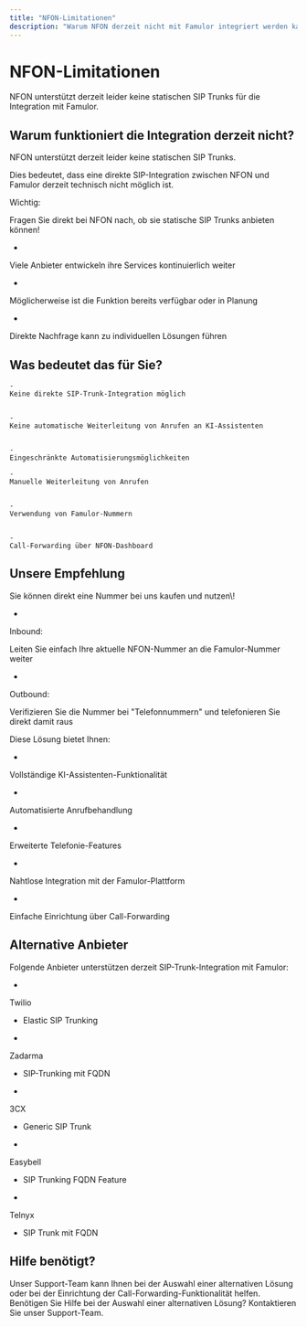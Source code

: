 ```yaml
---
title: "NFON-Limitationen"
description: "Warum NFON derzeit nicht mit Famulor integriert werden kann"
---
```


# NFON-Limitationen

<Note>
  NFON unterstützt derzeit leider keine statischen SIP Trunks für die Integration mit Famulor.
</Note>

## Warum funktioniert die Integration derzeit nicht?

<Card title="Aktuelle technische Limitation" icon="interrobang" color="red">
  NFON unterstützt derzeit leider keine statischen SIP Trunks.

  Dies bedeutet, dass eine direkte SIP-Integration zwischen NFON und Famulor derzeit technisch nicht möglich ist.
</Card>

<Card title="Direkt beim Anbieter nachfragen" icon="phone" color="blue">
  Wichtig:

   Fragen Sie direkt bei NFON nach, ob sie statische SIP Trunks anbieten können\!

  
  - 
  Viele Anbieter entwickeln ihre Services kontinuierlich weiter

  
  - 
  Möglicherweise ist die Funktion bereits verfügbar oder in Planung

  
  - 
  Direkte Nachfrage kann zu individuellen Lösungen führen

  
</Card>

## Was bedeutet das für Sie?

<CardGroup cols={2}>
  <Card title="Eingeschränkte Funktionalität" icon="phone" color="orange">
    
    - 
    Keine direkte SIP-Trunk-Integration möglich

    
    - 
    Keine automatische Weiterleitung von Anrufen an KI-Assistenten

    
    - 
    Eingeschränkte Automatisierungsmöglichkeiten

    
  </Card>
  <Card title="Alternative Lösungen" icon="lightbulb" color="blue">
    
    - 
    Manuelle Weiterleitung von Anrufen

    
    - 
    Verwendung von Famulor-Nummern

    
    - 
    Call-Forwarding über NFON-Dashboard

    
  </Card>
</CardGroup>

## Unsere Empfehlung

<Card title="Einfache Alternative" icon="star" color="green">
  Sie können direkt eine Nummer bei uns kaufen und nutzen\!

  
  - 
  Inbound:

   Leiten Sie einfach Ihre aktuelle NFON-Nummer an die Famulor-Nummer weiter

  
  - 
  Outbound:

   Verifizieren Sie die Nummer bei "Telefonnummern" und telefonieren Sie direkt damit raus

  

  Diese Lösung bietet Ihnen:

  
  - 
  Vollständige KI-Assistenten-Funktionalität

  
  - 
  Automatisierte Anrufbehandlung

  
  - 
  Erweiterte Telefonie-Features

  
  - 
  Nahtlose Integration mit der Famulor-Plattform

  
  - 
  Einfache Einrichtung über Call-Forwarding

  
</Card>

## Alternative Anbieter

<Card title="Unterstützte Anbieter" icon="circle-microphone" color="blue">
  Folgende Anbieter unterstützen derzeit SIP-Trunk-Integration mit Famulor:

  
  - 
  Twilio

   - Elastic SIP Trunking

  
  - 
  Zadarma

   - SIP-Trunking mit FQDN

  
  - 
  3CX

   - Generic SIP Trunk

  
  - 
  Easybell

   - SIP Trunking FQDN Feature

  
  - 
  Telnyx

   - SIP Trunk mit FQDN

  
</Card>

## Hilfe benötigt?

<Tip>
  Unser Support-Team kann Ihnen bei der Auswahl einer alternativen Lösung oder bei der Einrichtung der Call-Forwarding-Funktionalität helfen.
</Tip>

<Card title="Support kontaktieren" icon="headphones" color="blue" href="https://famulor.de/support">
  Benötigen Sie Hilfe bei der Auswahl einer alternativen Lösung? Kontaktieren Sie unser Support-Team.
</Card>